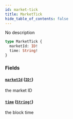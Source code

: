 ```yaml
---
id: market-tick
title: MarketTick
hide_table_of_contents: false
---
```



No description

```graphql
type MarketTick {
  marketId: ID!
  time: String!
}
```


### Fields

#### [`marketId`](#) ([`ID!`](/mainnet/api/graphql/scalars/id))

the market ID


#### [`time`](#) ([`String!`](/mainnet/api/graphql/scalars/string))

the block time




